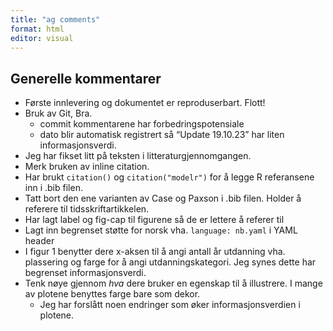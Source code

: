 ```yaml
---
title: "ag comments"
format: html
editor: visual
---
```


## Generelle kommentarer

-   Første innlevering og dokumentet er reproduserbart. Flott!
-   Bruk av Git, Bra.
    -   commit kommentarene har forbedringspotensiale
    -   dato blir automatisk registrert så "Update 19.10.23" har liten informasjonsverdi.
-   Jeg har fikset litt på teksten i litteraturgjennomgangen.
-   Merk bruken av inline citation.
-   Har brukt `citation()` og `citation("modelr")` for å legge R referansene inn i .bib filen.
-   Tatt bort den ene varianten av Case og Paxson i .bib filen. Holder å referere til tidsskriftartikkelen.
-   Har lagt label og fig-cap til figurene så de er lettere å referer til
-   Lagt inn begrenset støtte for norsk vha. `language: nb.yaml` i YAML header
-   I figur 1 benytter dere x-aksen til å angi antall år utdanning vha. plassering og farge for å angi utdanningskategori. Jeg synes dette har begrenset informasjonsverdi.
-   Tenk nøye gjennom *hva* dere bruker en egenskap til å illustrere. I mange av plotene benyttes farge bare som dekor.
    -   Jeg har forslått noen endringer som øker informasjonsverdien i plotene.

